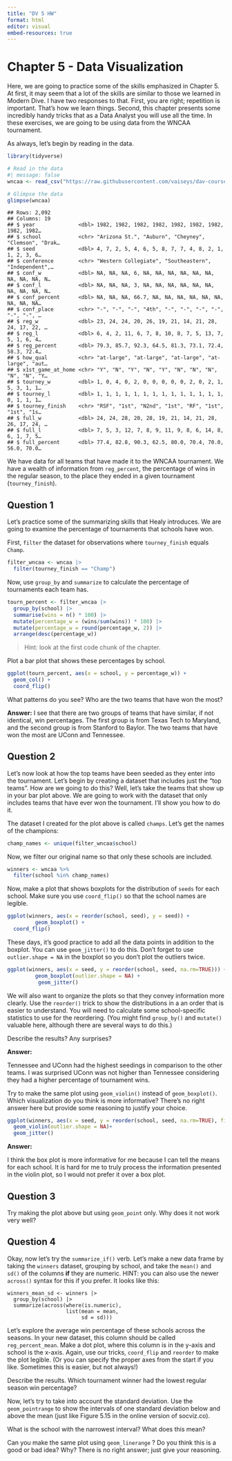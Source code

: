 ```yaml
---
title: "DV 5 HW"
format: html
editor: visual
embed-resources: true
---
```


# Chapter 5 - Data Visualization

Here, we are going to practice some of the skills emphasized in Chapter 5. At first, it may seem that a lot of the skills are similar to those we learned in Modern Dive. I have two responses to that. First, you are right; repetition is important. That's how we learn things. Second, this chapter presents some incredibly handy tricks that as a Data Analyst you will use all the time. In these exercises, we are going to be using data from the WNCAA tournament.

As always, let's begin by reading in the data.

```r
library(tidyverse)

# Read in the data 
#| message: false
wncaa <- read_csv("https://raw.githubusercontent.com/vaiseys/dav-course/main/Data/wncaa.csv")

# Glimpse the data 
glimpse(wncaa)
```

```         
## Rows: 2,092
## Columns: 19
## $ year              <dbl> 1982, 1982, 1982, 1982, 1982, 1982, 1982, 1982, 1982…
## $ school            <chr> "Arizona St.", "Auburn", "Cheyney", "Clemson", "Drak…
## $ seed              <dbl> 4, 7, 2, 5, 4, 6, 5, 8, 7, 7, 4, 8, 2, 1, 1, 2, 3, 6…
## $ conference        <chr> "Western Collegiate", "Southeastern", "Independent",…
## $ conf_w            <dbl> NA, NA, NA, 6, NA, NA, NA, NA, NA, NA, NA, NA, NA, N…
## $ conf_l            <dbl> NA, NA, NA, 3, NA, NA, NA, NA, NA, NA, NA, NA, NA, N…
## $ conf_percent      <dbl> NA, NA, NA, 66.7, NA, NA, NA, NA, NA, NA, NA, NA, NA…
## $ conf_place        <chr> "-", "-", "-", "4th", "-", "-", "-", "-", "-", "-", …
## $ reg_w             <dbl> 23, 24, 24, 20, 26, 19, 21, 14, 21, 28, 24, 17, 22, …
## $ reg_l             <dbl> 6, 4, 2, 11, 6, 7, 8, 10, 8, 7, 5, 13, 7, 5, 1, 6, 4…
## $ reg_percent       <dbl> 79.3, 85.7, 92.3, 64.5, 81.3, 73.1, 72.4, 58.3, 72.4…
## $ how_qual          <chr> "at-large", "at-large", "at-large", "at-large", "aut…
## $ x1st_game_at_home <chr> "Y", "N", "Y", "N", "Y", "N", "N", "N", "N", "N", "Y…
## $ tourney_w         <dbl> 1, 0, 4, 0, 2, 0, 0, 0, 0, 0, 2, 0, 2, 1, 5, 3, 1, 1…
## $ tourney_l         <dbl> 1, 1, 1, 1, 1, 1, 1, 1, 1, 1, 1, 1, 1, 1, 0, 1, 1, 1…
## $ tourney_finish    <chr> "RSF", "1st", "N2nd", "1st", "RF", "1st", "1st", "1s…
## $ full_w            <dbl> 24, 24, 28, 20, 28, 19, 21, 14, 21, 28, 26, 17, 24, …
## $ full_l            <dbl> 7, 5, 3, 12, 7, 8, 9, 11, 9, 8, 6, 14, 8, 6, 1, 7, 5…
## $ full_percent      <dbl> 77.4, 82.8, 90.3, 62.5, 80.0, 70.4, 70.0, 56.0, 70.0…
```

We have data for all teams that have made it to the WNCAA tournament. We have a wealth of information from `reg_percent`, the percentage of wins in the regular season, to the place they ended in a given tournament (`tourney_finish`).

## Question 1

Let's practice some of the summarizing skills that Healy introduces. We are going to examine the percentage of tournaments that schools have won.

First, `filter` the dataset for observations where `tourney_finish` equals `Champ`.

```r
filter_wncaa <- wncaa |>
  filter(tourney_finish == "Champ")
```

Now, use `group_by` and `summarize` to calculate the percentage of tournaments each team has.

```r
tourn_percent <- filter_wncaa |>
  group_by(school) |>
  summarise(wins = n() * 100) |>
  mutate(percentage_w = (wins/sum(wins)) * 100) |>
  mutate(percentage_w = round(percentage_w, 2)) |>
  arrange(desc(percentage_w))
```

> Hint: look at the first code chunk of the chapter.

Plot a bar plot that shows these percentages by school.

```r
ggplot(tourn_percent, aes(x = school, y = percentage_w)) + 
  geom_col() +
  coord_flip()
```

What patterns do you see? Who are the two teams that have won the most?

**Answer:** I see that there are two groups of teams that have similar, if not identical, win percentages. The first group is from Texas Tech to Maryland, and the second group is from Stanford to Baylor. The two teams that have won the most are UConn and Tennessee.

## Question 2

Let's now look at how the top teams have been seeded as they enter into the tournament. Let's begin by creating a dataset that includes just the "top teams". How are we going to do this? Well, let's take the teams that show up in your bar plot above. We are going to work with the dataset that only includes teams that have ever won the tournament. I'll show you how to do it.

The dataset I created for the plot above is called `champs`. Let's get the names of the champions:

```r
champ_names <- unique(filter_wncaa$school)
```

Now, we filter our original name so that only these schools are included.

```r
winners <- wncaa %>% 
  filter(school %in% champ_names)
```

Now, make a plot that shows boxplots for the distribution of `seeds` for each school. Make sure you use `coord_flip()` so that the school names are legible.

```r
ggplot(winners, aes(x = reorder(school, seed), y = seed)) +
         geom_boxplot() +
  coord_flip()
```

These days, it's good practice to add all the data points in addition to the boxplot. You can use `geom_jitter()` to do this. Don't forget to use `outlier.shape = NA` in the boxplot so you don't plot the outliers twice.

```r
ggplot(winners, aes(x = seed, y = reorder(school, seed, na.rm=TRUE))) +
         geom_boxplot(outlier.shape = NA) +
          geom_jitter() 
```

We will also want to organize the plots so that they convey information more clearly. Use the `reorder()` trick to show the distributions in a an order that is easier to understand. You will need to calculate some school-specific statistics to use for the reordering. (You might find `group_by()` and `mutate()` valuable here, although there are several ways to do this.)

Describe the results? Any surprises?

**Answer:**

Tennessee and UConn had the highest seedings in comparison to the other teams. I was surprised UConn was not higher than Tennessee considering they had a higher percentage of tournament wins.

Try to make the same plot using `geom_violin()` instead of `geom_boxplot()`. Which visualization do you think is more informative? There's no right answer here but provide some reasoning to justify your choice.

```r
ggplot(winners, aes(x = seed, y = reorder(school, seed, na.rm=TRUE), fill = school)) +
  geom_violin(outlier.shape = NA)+
  geom_jitter()
```

**Answer:**

I think the box plot is more informative for me because I can tell the means for each school. It is hard for me to truly process the information presented in the violin plot, so I would not prefer it over a box plot.

## Question 3

Try making the plot above but using `geom_point` only. Why does it not work very well?

## Question 4

Okay, now let's try the `summarize_if()` verb. Let's make a new data frame by taking the `winners` dataset, grouping by school, and take the `mean()` and `sd()` of the columns **if** they are numeric. HINT: you can also use the newer `across()` syntax for this if you prefer. It looks like this:

```         
winners_mean_sd <- winners |> 
  group_by(school) |> 
  summarize(across(where(is.numeric),
                   list(mean = mean,
                        sd = sd)))
```

Let's explore the average win percentage of these schools across the seasons. In your new dataset, this column should be called `reg_percent_mean`. Make a dot plot, where this column is in the y-axis and school is the x-axis. Again, use our tricks, `coord_flip` and `reorder` to make the plot legible. (Or you can specify the proper axes from the start if you like. Sometimes this is easier, but not always!)

Describe the results. Which tournament winner had the lowest regular season win percentage?

Now, let's try to take into account the standard deviation. Use the `geom_pointrange` to show the intervals of one standard deviation below and above the mean (just like Figure 5.15 in the online version of socviz.co).

What is the school with the narrowest interval? What does this mean?

Can you make the same plot using `geom_linerange` ? Do you think this is a good or bad idea? Why? There is no right answer; just give your reasoning.
